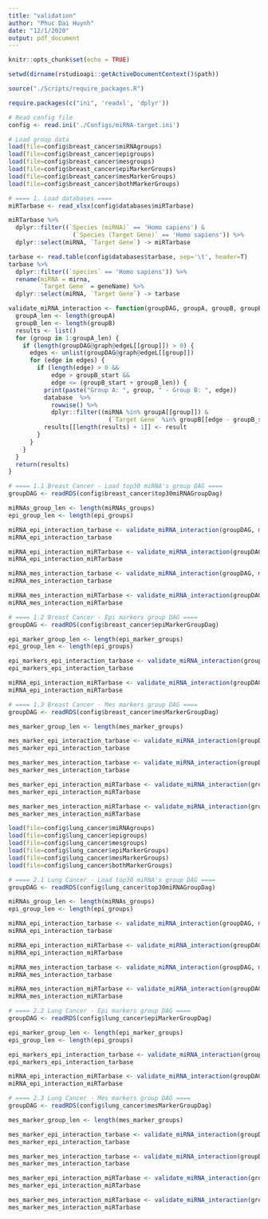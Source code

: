 ```yaml
---
title: "validation"
author: "Phuc Dai Huynh"
date: "12/1/2020"
output: pdf_document
---
```


```r
knitr::opts_chunk$set(echo = TRUE)
```

```r
setwd(dirname(rstudioapi::getActiveDocumentContext()$path))

source("./Scripts/require_packages.R")

require.packages(c("ini", 'readxl', 'dplyr'))

# Read config file
config <- read.ini('./Configs/miRNA-target.ini')

# Load group data
load(file=config$breast_cancer$miRNAgroups)
load(file=config$breast_cancer$epigroups)
load(file=config$breast_cancer$mesgroups)
load(file=config$breast_cancer$epiMarkerGroups)
load(file=config$breast_cancer$mesMarkerGroups)
load(file=config$breast_cancer$bothMarkerGroups)
```

```r
# ==== 1. Load databases ====
miRTarbase <- read_xlsx(config$databases$miRTarbase)

miRTarbase %>%
  dplyr::filter((`Species (miRNA)` == 'Homo sapiens') &
                  (`Species (Target Gene)` == 'Homo sapiens')) %>%
  dplyr::select(miRNA, `Target Gene`) -> miRTarbase

tarbase <- read.table(config$databases$tarbase, sep='\t', header=T)
tarbase %>%
  dplyr::filter((`species` == 'Homo sapiens')) %>%
  rename(miRNA = mirna,
         `Target Gene` = geneName) %>%
  dplyr::select(miRNA, `Target Gene`) -> tarbase
```

```r
validate_miRNA_interaction <- function(groupDAG, groupA, groupB, groupB_start, database) {
  groupA_len <- length(groupA)
  groupB_len <- length(groupB)
  results <- list()
  for (group in 1:groupA_len) {
    if (length(groupDAG@graph@edgeL[[group]]) > 0) {
      edges <- unlist(groupDAG@graph@edgeL[[group]])
      for (edge in edges) {
        if (length(edge) > 0 &&
            edge > groupB_start &&
            edge <= (groupB_start + groupB_len)) {
          print(paste("Group A: ", group, " - Group B: ", edge))
          database  %>%
            rowwise() %>%
            dplyr::filter((miRNA %in% groupA[[group]]) &
                            (`Target Gene` %in% groupB[[edge - groupB_start]])) -> result
          results[[length(results) + 1]] <- result
        }
      }
    }
  }
  return(results)
}
```

```r
# ==== 1.1 Breast Cancer - Load top30 miRNA's group DAG ====
groupDAG <- readRDS(config$breast_cancer$top30miRNAGroupDag)

miRNAs_group_len <- length(miRNAs_groups)
epi_group_len <- length(epi_groups)

miRNA_epi_interaction_tarbase <- validate_miRNA_interaction(groupDAG, miRNAs_groups, epi_groups, 5, tarbase)
miRNA_epi_interaction_tarbase

miRNA_epi_interaction_miRTarbase <- validate_miRNA_interaction(groupDAG, miRNAs_groups, epi_groups, 5, miRTarbase)
miRNA_epi_interaction_miRTarbase

miRNA_mes_interaction_tarbase <- validate_miRNA_interaction(groupDAG, miRNAs_groups, mes_groups, 10, tarbase)
miRNA_mes_interaction_tarbase

miRNA_mes_interaction_miRTarbase <- validate_miRNA_interaction(groupDAG, miRNAs_groups, mes_groups, 10, miRTarbase)
miRNA_mes_interaction_miRTarbase
```

```r
# ==== 1.2 Breast Cancer - Epi markers group DAG ====
groupDAG <- readRDS(config$breast_cancer$epiMarkerGroupDag)

epi_marker_group_len <- length(epi_marker_groups)
epi_group_len <- length(epi_groups)

epi_markers_epi_interaction_tarbase <- validate_miRNA_interaction(groupDAG, epi_marker_groups, epi_groups, 7, tarbase)
epi_markers_epi_interaction_tarbase

miRNA_epi_interaction_miRTarbase <- validate_miRNA_interaction(groupDAG, epi_marker_groups, epi_groups, 7, miRTarbase)
miRNA_epi_interaction_miRTarbase
```

```r
# ==== 1.3 Breast Cancer - Mes markers group DAG ====
groupDAG <- readRDS(config$breast_cancer$mesMarkerGroupDag)

mes_marker_group_len <- length(mes_marker_groups)

mes_marker_epi_interaction_tarbase <- validate_miRNA_interaction(groupDAG, mes_marker_groups, epi_groups, 2, tarbase)
mes_marker_epi_interaction_tarbase

mes_marker_mes_interaction_tarbase <- validate_miRNA_interaction(groupDAG, mes_marker_groups, mes_groups, 7, tarbase)
mes_marker_mes_interaction_tarbase

mes_marker_epi_interaction_miRTarbase <- validate_miRNA_interaction(groupDAG, mes_marker_groups, epi_groups, 2, miRTarbase)
mes_marker_epi_interaction_miRTarbase

mes_marker_mes_interaction_miRTarbase <- validate_miRNA_interaction(groupDAG, mes_marker_groups, mes_groups, 7, miRTarbase)
mes_marker_mes_interaction_miRTarbase
```

```r
load(file=config$lung_cancer$miRNAgroups)
load(file=config$lung_cancer$epigroups)
load(file=config$lung_cancer$mesgroups)
load(file=config$lung_cancer$epiMarkerGroups)
load(file=config$lung_cancer$mesMarkerGroups)
load(file=config$lung_cancer$bothMarkerGroups)

# ==== 2.1 Lung Cancer - Load top30 miRNA's group DAG ====
groupDAG <- readRDS(config$lung_cancer$top30miRNAGroupDag)

miRNAs_group_len <- length(miRNAs_groups)
epi_group_len <- length(epi_groups)

miRNA_epi_interaction_tarbase <- validate_miRNA_interaction(groupDAG, miRNAs_groups, epi_groups, 5, tarbase)
miRNA_epi_interaction_tarbase

miRNA_epi_interaction_miRTarbase <- validate_miRNA_interaction(groupDAG, miRNAs_groups, epi_groups, 5, miRTarbase)
miRNA_epi_interaction_miRTarbase

miRNA_mes_interaction_tarbase <- validate_miRNA_interaction(groupDAG, miRNAs_groups, mes_groups, 10, tarbase)
miRNA_mes_interaction_tarbase

miRNA_mes_interaction_miRTarbase <- validate_miRNA_interaction(groupDAG, miRNAs_groups, mes_groups, 10, miRTarbase)
miRNA_mes_interaction_miRTarbase
```

```r
# ==== 2.2 Lung Cancer - Epi markers group DAG ====
groupDAG <- readRDS(config$lung_cancer$epiMarkerGroupDag)

epi_marker_group_len <- length(epi_marker_groups)
epi_group_len <- length(epi_groups)

epi_markers_epi_interaction_tarbase <- validate_miRNA_interaction(groupDAG, epi_marker_groups, epi_groups, 8, tarbase)
epi_markers_epi_interaction_tarbase

miRNA_epi_interaction_miRTarbase <- validate_miRNA_interaction(groupDAG, epi_marker_groups, epi_groups, 8, miRTarbase)
miRNA_epi_interaction_miRTarbase
```


```r
# ==== 2.3 Lung Cancer - Mes markers group DAG ====
groupDAG <- readRDS(config$lung_cancer$mesMarkerGroupDag)

mes_marker_group_len <- length(mes_marker_groups)

mes_marker_epi_interaction_tarbase <- validate_miRNA_interaction(groupDAG, mes_marker_groups, epi_groups, 3, tarbase)
mes_marker_epi_interaction_tarbase

mes_marker_mes_interaction_tarbase <- validate_miRNA_interaction(groupDAG, mes_marker_groups, mes_groups, 8, tarbase)
mes_marker_mes_interaction_tarbase

mes_marker_epi_interaction_miRTarbase <- validate_miRNA_interaction(groupDAG, mes_marker_groups, epi_groups, 3, miRTarbase)
mes_marker_epi_interaction_miRTarbase

mes_marker_mes_interaction_miRTarbase <- validate_miRNA_interaction(groupDAG, mes_marker_groups, mes_groups, 8, miRTarbase)
mes_marker_mes_interaction_miRTarbase
```